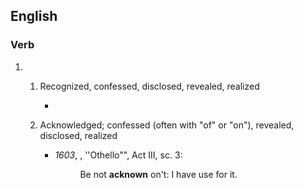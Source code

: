 ==English==

===Verb===
{{head|en|verb form}}

# {{past participle of|en|acknow|nocat=1}}
## {{lb|en|obsolete}}  Recognized, confessed, disclosed, revealed, realized
##* {{quote-journal
|en
|date=1883-06-04
|first=
|authorlink=
|coauthors=
|last=
|title=Imprudent Mr. Hendricks
|newspaper=New York Times (Features)
|city=New York
|publisher=
|quotee=
|url=
|page=
|passage=Three years in his employment a secret agent in the Post Office Department, who obtained for him the first knowledge of the star route frauds, and placed it at his disposal before it '''Acknown''' to be suspected by either the public or the Government.
}}
## {{lb|en|obsolete}} Acknowledged; confessed (often with "of" or "on"), revealed, disclosed, realized
##* ''1603'', {{w|William Shakespeare}}, ''Othello"", Act III, sc. 3:
##*: Be not '''acknown''' on't: I have use for it.